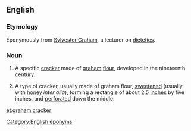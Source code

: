 {{wikipedia}}
==English==
===Etymology===
Eponymously from [[w:Sylvester Graham|Sylvester Graham]], a lecturer on [[dietetics]].
===Noun===
{{en-noun|head=[[graham]] [[cracker]]}}
# {{context|US|dated}} A specific [[cracker]] made of [[graham]] [[flour]], developed in the nineteenth century.
# {{context|US|by extension}} A type of cracker, usually made of graham flour, [[sweeten]]ed (usually with [[honey]] ''inter alia''), forming a rectangle of about 2.5 [[inch]]es by five inches, and [[perforate]]d down the middle.

[[Category:English eponyms]]

[[et:graham cracker]]